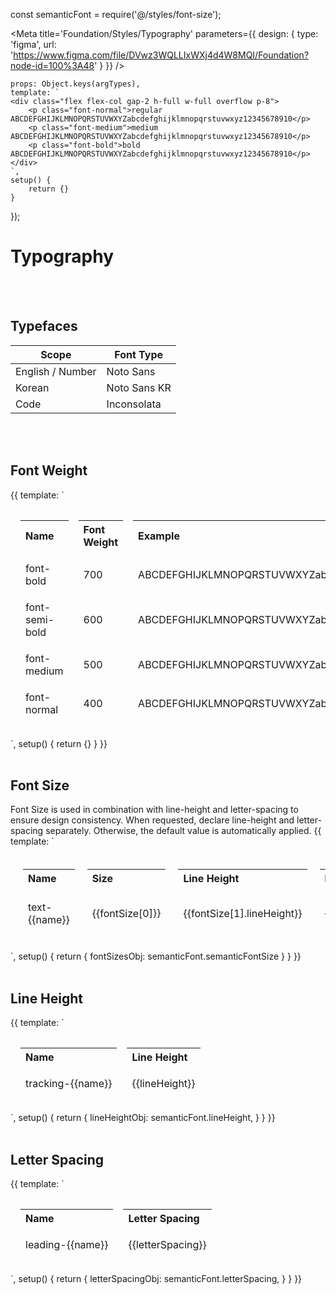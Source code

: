 const semanticFont = require('@/styles/font-size');

<Meta title='Foundation/Styles/Typography' parameters={{
    design: {
        type: 'figma',
        url: 'https://www.figma.com/file/DVwz3WQLLIxWXj4d4W8MQI/Foundation?node-id=100%3A48'
    }
}} />


    props: Object.keys(argTypes),
    template: `
    <div class="flex flex-col gap-2 h-full w-full overflow p-8">
        <p class="font-normal">regular ABCDEFGHIJKLMNOPQRSTUVWXYZabcdefghijklmnopqrstuvwxyz12345678910</p>
        <p class="font-medium">medium ABCDEFGHIJKLMNOPQRSTUVWXYZabcdefghijklmnopqrstuvwxyz12345678910</p>
        <p class="font-bold">bold ABCDEFGHIJKLMNOPQRSTUVWXYZabcdefghijklmnopqrstuvwxyz12345678910</p>
    </div>
    `,
    setup() {
        return {}
    }
});


# Typography

<br/>
<br/>

## Typefaces
|Scope|Font Type|
|-|-|
|English / Number|Noto Sans|
|Korean|Noto Sans KR|
|Code|Inconsolata|
<br/>
<br/>

## Font Weight
<Canvas>
    <Story name="Font Weight">
        {{
            template: `
<table style="border-collapse: separate; border-spacing: 16px; text-align: left;">
    <thead>
        <tr>
            <th>Name</th>
            <th>Font Weight</th>
            <th>Example</th>
        </tr>
    </thead>
    <tbody>
        <tr>
            <td>font-bold</td>
            <td>700</td>
            <td class="font-bold">ABCDEFGHIJKLMNOPQRSTUVWXYZabcdefghijklmnopqrstuvwxyz12345678910</td>
        </tr>
        <tr>
            <td>font-semi-bold</td>
            <td>600</td>
            <td class="font-bold">ABCDEFGHIJKLMNOPQRSTUVWXYZabcdefghijklmnopqrstuvwxyz12345678910</td>
        </tr>
        <tr>
            <td>font-medium</td>
            <td>500</td>
            <td class="font-medium">ABCDEFGHIJKLMNOPQRSTUVWXYZabcdefghijklmnopqrstuvwxyz12345678910</td>
        </tr>
        <tr>
            <td>font-normal</td>
            <td>400</td>
            <td class="font-normal">ABCDEFGHIJKLMNOPQRSTUVWXYZabcdefghijklmnopqrstuvwxyz12345678910</td>
        </tr>
    </tbody>
</table>
            `,
            setup() {
                return {}
            }
        }}
    </Story>
</Canvas>

<br/>
<br/>

## Font Size
Font Size is used in combination with line-height and letter-spacing to ensure design consistency. When requested, declare line-height and letter-spacing separately. Otherwise, the default value is automatically applied.
<Canvas>
    <Story name="Font Size">
        {{
            template: `
<table style="width: 100%; overflow: auto; border-collapse: separate; border-spacing: 20px; text-align: left;">
    <thead>
        <tr>
            <th>Name</th>
            <th style="width: 100px;">Size</th>
            <th>Line Height</th>
            <th>Letter Spacing</th>
            <th>Example</th>
        </tr>
    </thead>
    <tbody>
        <tr v-for=" (fontSize, name) in fontSizesObj">
            <td>text-{{name}}</td>
            <td>{{fontSize[0]}}</td>
            <td>{{fontSize[1].lineHeight}}</td>
            <td>{{fontSize[1].letterSpacing}}</td>
            <td :class="'text-'+ name">{{name}}</td>
        </tr>
    </tbody>
</table>
            `,
            setup() {
                return {
                    fontSizesObj: semanticFont.semanticFontSize
                }
            }
        }}
    </Story>
</Canvas>

<br/>
<br/>

## Line Height
<Canvas>
    <Story name="Line Height">
        {{
            template: `
<table style="border-collapse: separate; border-spacing: 16px; text-align: left;">
    <thead>
        <tr>
            <th>Name</th>
            <th>Line Height</th>
        </tr>
    </thead>
    <tbody>
        <tr v-for="(lineHeight, name) in lineHeightObj">
            <td >tracking-{{name}}</td>
            <td> {{lineHeight}}</td>
        </tr>
    </tbody>
</table>
            `,
            setup() {
                return {
                    lineHeightObj: semanticFont.lineHeight,
                }
            }
        }}
    </Story>
</Canvas>

<br/>
<br/>

## Letter Spacing
<Canvas>
    <Story name="Letter Spacing">
        {{
            template: `
<table style="border-collapse: separate; border-spacing: 16px; text-align: left;">
    <thead>
        <tr>
            <th>Name</th>
            <th>Letter Spacing</th>
        </tr>
    </thead>
    <tbody>
        <tr v-for="(letterSpacing, name) in letterSpacingObj">
            <td >leading-{{name}}</td>
            <td> {{letterSpacing}}</td>
        </tr>
    </tbody>
</table>
            `,
            setup() {
                return {
                    letterSpacingObj: semanticFont.letterSpacing,
                }
            }
        }}
    </Story>
</Canvas>

<br/>
<br/>




